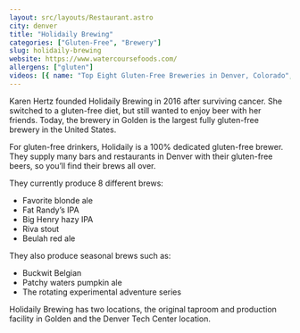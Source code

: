```yaml
---
layout: src/layouts/Restaurant.astro
city: denver
title: "Holidaily Brewing"
categories: ["Gluten-Free", "Brewery"]
slug: holidaily-brewing
website: https://www.watercoursefoods.com/
allergens: ["gluten"]
videos: [{ name: "Top Eight Gluten-Free Breweries in Denver, Colorado", url: "https://www.youtube.com/watch?v=OM7Fjw6uJAA" }]
---
```


Karen Hertz founded Holidaily Brewing in 2016 after surviving cancer. She switched to a gluten-free diet, but still wanted to enjoy beer with her friends. Today, the brewery in Golden is the largest fully gluten-free brewery in the United States.

For gluten-free drinkers, Holidaily is a 100% dedicated gluten-free brewer. They supply many bars and restaurants in Denver with their gluten-free beers, so you’ll find their brews all over.

They currently produce 8 different brews:
* Favorite blonde ale
* Fat Randy’s IPA
* Big Henry hazy IPA
* Riva stout
* Beulah red ale

They also produce seasonal brews such as:
* Buckwit Belgian
* Patchy waters pumpkin ale
* The rotating experimental adventure series

Holidaily Brewing has two locations, the original taproom and production facility in Golden and the Denver Tech Center location.
